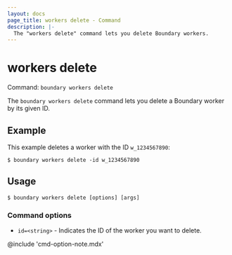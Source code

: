 ```yaml
---
layout: docs
page_title: workers delete - Command
description: |-
  The "workers delete" command lets you delete Boundary workers.
---
```


# workers delete

Command: `boundary workers delete`

The `boundary workers delete` command lets you delete a Boundary worker by its given ID.

## Example

This example deletes a worker with the ID `w_1234567890`:

```shell-session
$ boundary workers delete -id w_1234567890
```

## Usage

<CodeBlockConfig hideClipboard>

```shell-session
$ boundary workers delete [options] [args]
```

</CodeBlockConfig>

### Command options

- `id=<string>` - Indicates the ID of the worker you want to delete.

@include 'cmd-option-note.mdx'